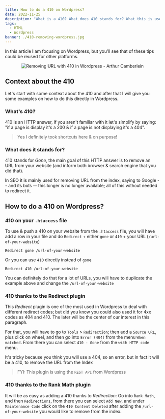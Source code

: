 ```yaml
---
title: How to do a 410 on Wordpress?
date: 2022-11-25
description: "What is a 410? What does 410 stands for? What this is used for? How to do it in Wordpress"
tags:
  - HTML
  - Wordpress
banner: ./410-removing-wordpress.jpg
---
```


In this article I am focusing on Wordpress, but you'll see that of these tips could be reused for other platforms.

<p align="center">
  <img src="./410-removing-wordpress.jpg" alt="Removing URL with 410 in Wordpress - Arthur Camberlein" title="Learn how to use Wordpress to do a 410" />
</p>

## Context about the 410

Let's start with some context about the 410 and after that I will give you some examples on how to do this directly in Wordpress.

### What's 410?

410 is an HTTP answer, if you aren't familiar with it let's simplify by saying: "if a page is display it's a 200 & if a page is not displaying it's a 404".

> Yes I definitely took shortcuts here & on purpose!

### What does it stands for?

410 stands for _Gone_, the main goal of this HTTP answer is to remove an URL from your website (and inform both browser & search engine that you did that).

In SEO it is mainly used for removing URL from the index, saying to Google -- and its bots -- this longer is no longer available; all of this without needed to redirect it.

## How to do a 410 on Wordpress?

### 410 on your `.htaccess` file

To use & push a 410 on your website from the `.htaccess` file, you will have add a row in your file and do `Redirect` + either `gone` or `410` + your URL (`/url-of-your-website`)

```
Redirect gone /url-of-your-website
```

Or you can use `410` directly instead of `gone`

```
Redirect 410 /url-of-your-website
```

You can definitely do that for a lot of URLs, you will have to duplicate the example above and change the `/url-of-your-website`

### 410 thanks to the Redirect plugin

This _Redirect_ plugin is one of the most used in Wordpress to deal with different redirect codes; but did you know you could also used it for 4xx codes as 404 and 410. The later will be the center of our interest in this paragraph.

For that, you will have to go to `Tools` > `Redirection`; then add a `Source URL`, plus click on wheel, and then go into `Error (404)` from the menu `When matched`. From there you can select `410 - Gone` from the `with HTTP code` menu.

It's tricky because you think you will use a 404, so an error, but in fact it will be a 410, to remove the URL from the Index

> FYI: This plugin is using the `REST API` from Wordpress

### 410 thanks to the Rank Math plugin

It will be as easy as adding a 410 thanks to _Redirection_: Go into `Rank Math`, and then `Redirections`, from there you can select `Add New`, and under `Maintenance Code` click on the `410 Content Deleted` after adding the `/url-of-your-website` you would like to remove from the index.